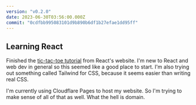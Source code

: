 ```yaml
---
version: "v0.2.0"
date: 2023-06-30T03:56:00.000Z
commit: "0cdfbb995083101d9b890b6df1b27efae1dd95ff"
---
```


## Learning React

Finished the [tic-tac-toe tutorial](https://react.dev/learn/tutorial-tic-tac-toe) from React's website. I'm new to React and web dev in general so this seemed like a good place to start. I'm also trying out something called Tailwind for CSS, because it seems easier than writing real CSS.

I'm currently using Cloudflare Pages to host my website. So I'm trying to make sense of all of that as well. What the hell is domain.
